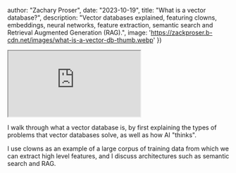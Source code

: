 


  author: "Zachary Proser",
  date: "2023-10-19",
  title: "What is a vector database?",
  description: "Vector databases explained, featuring clowns, embeddings, neural networks, feature extraction, semantic search and Retrieval Augmented Generation (RAG).",
  image: 'https://zackproser.b-cdn.net/images/what-is-a-vector-db-thumb.webp'
})


<iframe 
  className="youtube-video"
  src="https://www.youtube.com/embed/wc3Lh-eiNBM" 
  title="YouTube video player" 
  allow="fullscreen;">
</iframe>
 
I walk through what a vector database is, by first explaining the types of problems that vector databases solve, as well as how AI "thinks". 

I use clowns as an example of a large corpus of training data from which we can extract high level features, and I discuss architectures such as 
semantic search and RAG.
